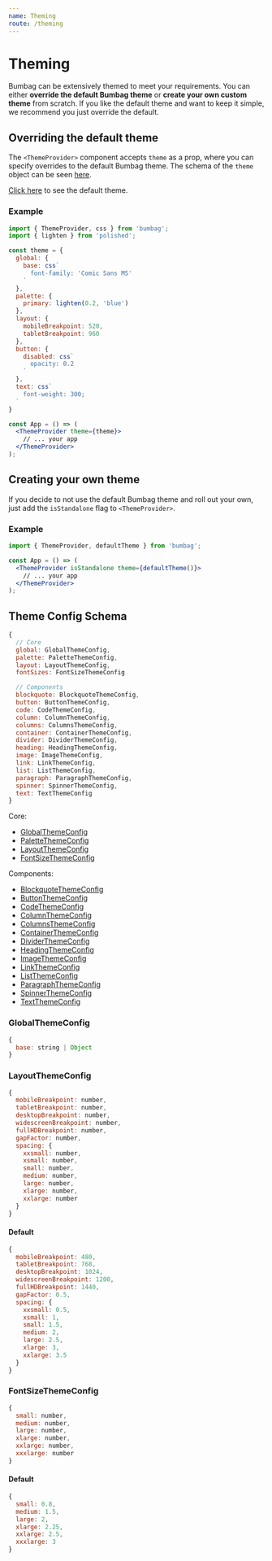 ```yaml
---
name: Theming
route: /theming
---
```


# Theming

Bumbag can be extensively themed to meet your requirements. You can either **override the default Bumbag theme** or **create your own custom theme** from scratch. If you like the default theme and want to keep it simple, we recommend you just override the default.

## Overriding the default theme

The `<ThemeProvider>` component accepts `theme` as a prop, where you can specify overrides to the default Bumbag theme. The schema of the `theme` object can be seen [here](#theme-config-schema).

[Click here](https://github.com/bigbellies/bumbag/blob/master/src/themes/default.js) to see the default theme.

### Example

```jsx
import { ThemeProvider, css } from 'bumbag';
import { lighten } from 'polished';

const theme = {
  global: {
    base: css`
      font-family: 'Comic Sans MS'
    `
  },
  palette: {
    primary: lighten(0.2, 'blue')
  },
  layout: {
    mobileBreakpoint: 520,
    tabletBreakpoint: 960
  },
  button: {
    disabled: css`
      opacity: 0.2
    `
  },
  text: css`
    font-weight: 300;
  `
}

const App = () => (
  <ThemeProvider theme={theme}>
    // ... your app
  </ThemeProvider>
);
```

## Creating your own theme

If you decide to not use the default Bumbag theme and roll out your own, just add the `isStandalone` flag to `<ThemeProvider>`.

### Example

```jsx
import { ThemeProvider, defaultTheme } from 'bumbag';

const App = () => (
  <ThemeProvider isStandalone theme={defaultTheme()}>
    // ... your app
  </ThemeProvider>
);
```


## Theme Config Schema

```jsx
{
  // Core
  global: GlobalThemeConfig,
  palette: PaletteThemeConfig,
  layout: LayoutThemeConfig,
  fontSizes: FontSizeThemeConfig

  // Components
  blockquote: BlockquoteThemeConfig,
  button: ButtonThemeConfig,
  code: CodeThemeConfig,
  column: ColumnThemeConfig,
  columns: ColumnsThemeConfig,
  container: ContainerThemeConfig,
  divider: DividerThemeConfig,
  heading: HeadingThemeConfig,
  image: ImageThemeConfig,
  link: LinkThemeConfig,
  list: ListThemeConfig,
  paragraph: ParagraphThemeConfig,
  spinner: SpinnerThemeConfig,
  text: TextThemeConfig
}
```
Core:

- [GlobalThemeConfig](#globalthemeconfig)
- [PaletteThemeConfig](/palette#theming)
- [LayoutThemeConfig](#layoutthemeconfig)
- [FontSizeThemeConfig](#fontsizethemeconfig)

Components:

- [BlockquoteThemeConfig](/typography/blockquote#theming)
- [ButtonThemeConfig](/elements/button#theming)
- [CodeThemeConfig](/typography/code#theming)
- [ColumnThemeConfig](/layout/column#theming)
- [ColumnsThemeConfig](/layout/column#theming)
- [ContainerThemeConfig](/layout/container#theming)
- [DividerThemeConfig](/layout/divider#theming)
- [HeadingThemeConfig](/typography/heading#theming)
- [ImageThemeConfig](/elements/image#theming)
- [LinkThemeConfig](/typography/link#theming)
- [ListThemeConfig](/typography/list#theming)
- [ParagraphThemeConfig](/typography/paragraph#theming)
- [SpinnerThemeConfig](/elements/spinner#theming)
- [TextThemeConfig](/typography/text#theming)

### GlobalThemeConfig

```jsx
{
  base: string | Object
}
```

### LayoutThemeConfig

```jsx
{
  mobileBreakpoint: number,
  tabletBreakpoint: number,
  desktopBreakpoint: number,
  widescreenBreakpoint: number,
  fullHDBreakpoint: number,
  gapFactor: number,
  spacing: {
    xxsmall: number,
    xsmall: number,
    small: number,
    medium: number,
    large: number,
    xlarge: number,
    xxlarge: number
  }
}
```

#### Default

```jsx
{
  mobileBreakpoint: 480,
  tabletBreakpoint: 768,
  desktopBreakpoint: 1024,
  widescreenBreakpoint: 1200,
  fullHDBreakpoint: 1440,
  gapFactor: 0.5,
  spacing: {
    xxsmall: 0.5,
    xsmall: 1,
    small: 1.5,
    medium: 2,
    large: 2.5,
    xlarge: 3,
    xxlarge: 3.5
  }
}
```

### FontSizeThemeConfig

```jsx
{
  small: number,
  medium: number,
  large: number,
  xlarge: number,
  xxlarge: number,
  xxxlarge: number
}
```

#### Default

```jsx
{
  small: 0.8,
  medium: 1.5,
  large: 2,
  xlarge: 2.25,
  xxlarge: 2.5,
  xxxlarge: 3
}
```
